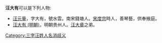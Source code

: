 '''汪大有'''可以是下列人物:
*[[汪元量|汪元量]]，字大有，號水雲。南宋錢塘人。[[宋度宗|宋度宗]]時人，善琴藝，供奉掖庭。
*[[汪大有_(明朝)|汪大有 (明朝)]]，明朝贵州人。[[汪大章|汪大章]]之弟。

{{disambig}}

[[Category:三字汪姓人名消歧义|Category:三字汪姓人名消歧义]]